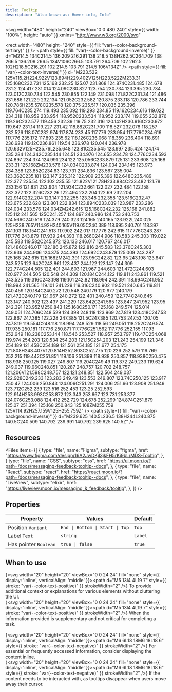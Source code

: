 ```yaml
---
title: Tooltip
description: "Also known as: Hover info, Info"
---
```


<svg
  width="480"
  height="240"
  viewBox="0 0 480 240"
  style={{ width: "100%", height: "auto" }}
  xmlns="http://www.w3.org/2000/svg"
>
  <rect
    width="480"
    height="240"
    style={{ fill: "var(--color-background-tertiary)" }}
  />
  <path
    style={{ fill: "var(--color-background-inverse)" }}
    d="M214.5 134C214.5 136.209 216.291 138 218.5 138H262.5C264.709 138 266.5 136.209 266.5 134V106C266.5 103.791 264.709 102 262.5 102H218.5C216.291 102 214.5 103.791 214.5 106V134Z"
  />
  <path
    style={{ fill: "var(--color-text-inverse)" }}
    d="M223.522 125V115.2H224.922V123.894H229.402V125H223.522ZM233.31 125.168C232.731 125.168 232.25 125.07 231.868 124.874C231.485 124.678 231.2 124.417 231.014 124.09C230.827 123.754 230.734 123.395 230.734 123.012C230.734 122.545 230.855 122.149 231.098 121.822C231.34 121.486 231.686 121.229 232.134 121.052C232.582 120.875 233.118 120.786 233.744 120.786H235.578C235.578 120.375 235.517 120.035 235.396 119.764C235.274 119.493 235.092 119.293 234.85 119.162C234.616 119.022 234.318 118.952 233.954 118.952C233.534 118.952 233.174 119.055 232.876 119.26C232.577 119.456 232.39 119.75 232.316 120.142H230.916C230.972 119.647 231.14 119.227 231.42 118.882C231.709 118.527 232.078 118.257 232.526 118.07C232.974 117.874 233.45 117.776 233.954 117.776C234.616 117.776 235.172 117.893 235.62 118.126C236.068 118.359 236.404 118.691 236.628 119.12C236.861 119.54 236.978 120.044 236.978 120.632V125H235.76L235.648 123.81C235.545 123.997 235.424 124.174 235.284 124.342C235.144 124.51 234.976 124.655 234.78 124.776C234.593 124.897 234.374 124.991 234.122 125.056C233.879 125.131 233.608 125.168 233.31 125.168ZM233.576 124.034C233.874 124.034 234.145 123.973 234.388 123.852C234.63 123.731 234.836 123.567 235.004 123.362C235.181 123.147 235.312 122.909 235.396 122.648C235.489 122.377 235.54 122.102 235.55 121.822V121.78H233.884C233.482 121.78 233.156 121.831 232.904 121.934C232.661 122.027 232.484 122.158 232.372 122.326C232.26 122.494 232.204 122.69 232.204 122.914C232.204 123.147 232.255 123.348 232.358 123.516C232.47 123.675 232.628 123.801 232.834 123.894C233.039 123.987 233.286 124.034 233.576 124.034ZM242.615 125.168C242.232 125.168 241.882 125.112 241.565 125C241.257 124.897 240.986 124.753 240.753 124.566C240.519 124.379 240.323 124.165 240.165 123.922L240.025 125H238.765V114.92H240.165V119.05C240.389 118.695 240.701 118.397 241.103 118.154C241.513 117.902 242.017 117.776 242.615 117.776C243.287 117.776 243.879 117.939 244.393 118.266C244.906 118.583 245.303 119.022 245.583 119.582C245.872 120.133 246.017 120.767 246.017 121.486C246.017 122.186 245.872 122.816 245.583 123.376C245.303 123.936 244.906 124.375 244.393 124.692C243.879 125.009 243.287 125.168 242.615 125.168ZM242.391 123.95C242.82 123.95 243.198 123.847 243.525 123.642C243.861 123.437 244.122 123.147 244.309 122.774C244.505 122.401 244.603 121.967 244.603 121.472C244.603 120.977 244.505 120.548 244.309 120.184C244.122 119.811 243.861 119.521 243.525 119.316C243.198 119.101 242.82 118.994 242.391 118.994C241.952 118.994 241.565 119.101 241.229 119.316C240.902 119.521 240.645 119.811 240.459 120.184C240.272 120.548 240.179 120.977 240.179 121.472C240.179 121.967 240.272 122.401 240.459 122.774C240.645 123.147 240.902 123.437 241.229 123.642C241.565 123.847 241.952 123.95 242.391 123.95ZM250.843 125.168C250.171 125.168 249.574 125.014 249.051 124.706C248.529 124.398 248.118 123.969 247.819 123.418C247.53 122.867 247.385 122.228 247.385 121.5C247.385 120.753 247.53 120.105 247.819 119.554C248.118 118.994 248.529 118.56 249.051 118.252C249.574 117.935 250.181 117.776 250.871 117.776C251.562 117.776 252.155 117.93 252.649 118.238C253.144 118.546 253.527 118.957 253.797 119.47C254.068 119.974 254.203 120.534 254.203 121.15C254.203 121.243 254.199 121.346 254.189 121.458C254.189 121.561 254.185 121.677 254.175 121.808H248.407V120.814H252.803C252.775 120.226 252.579 119.769 252.215 119.442C251.851 119.106 251.399 118.938 250.857 118.938C250.475 118.938 250.125 119.027 249.807 119.204C249.49 119.372 249.233 119.624 249.037 119.96C248.851 120.287 248.757 120.702 248.757 121.206V121.598C248.757 122.121 248.851 122.564 249.037 122.928C249.233 123.283 249.49 123.553 249.807 123.74C250.125 123.917 250.47 124.006 250.843 124.006C251.291 124.006 251.66 123.908 251.949 123.712C252.239 123.516 252.453 123.25 252.593 122.914H253.993C253.872 123.343 253.667 123.731 253.377 124.076C253.088 124.412 252.729 124.678 252.299 124.874C251.879 125.07 251.394 125.168 250.843 125.168ZM255.759 125V114.92H257.159V125H255.759Z"
  />
  <path
    style={{ fill: "var(--color-background-inverse)" }}
    d="M239.625 140.5L236.5 138H244L240.875 140.5C240.509 140.792 239.991 140.792 239.625 140.5Z"
  />
</svg>

## Resources

<Files
  items={[
    {
      type: "file",
      name: "Figma",
      subtype: "figma",
      href: "https://www.figma.com/design/16A2JwDKjI3jkFH5rKi9bL/MDS-Tooltip",
    },
    {
      type: "file",
      name: "CSS",
      subtype: "css",
      href: "https://ui.moon.io/?path=/docs/messaging-feedback-tooltip--docs",
    },
    {
      type: "file",
      name: "React",
      subtype: "react",
      href: "https://react.moon.io/?path=/docs/messaging-feedback-tooltip--docs",
    },
    {
      type: "file",
      name: "LiveView",
      subtype: "elixir",
      href: "https://liveview.moon.io/messaging_&_feedback/tooltip",
    },
  ]}
/>

## Properties

| **Property**          | **Values**                      | **Default** |
| --------------------- | ------------------------------- | ----------- |
| Position `Variant`    | `End \| Bottom \| Start \| Top` | `Top`       |
| Label `Text`          | `string`                        | `Label`     |
| Has pointer `Boolean` | `true \| false`                 | `true`      |

## When to use

{<svg width="20" height="20" viewBox="0 0 24 24" fill="none" style={{ display: 'inline', verticalAlign: 'middle' }}><path d="M5 13l4 4L19 7" style={{ stroke: "var(--color-text-positive)" }} strokeWidth="2" /></svg>} To provide additional context or explanations for various elements without cluttering the UI. <br/>
{<svg width="20" height="20" viewBox="0 0 24 24" fill="none" style={{ display: 'inline', verticalAlign: 'middle' }}><path d="M5 13l4 4L19 7" style={{ stroke: "var(--color-text-positive)" }} strokeWidth="2" /></svg>} When the information provided is supplementary and not critical for completing a task. <br/><br/>
{<svg width="20" height="20" viewBox="0 0 24 24" fill="none" style={{ display: 'inline', verticalAlign: 'middle' }}><path d="M6 6L18 18M6 18L18 6" style={{ stroke: "var(--color-text-negative)" }} strokeWidth="2" /></svg>} For essential or frequently accessed information, consider displaying the content inline. <br/>
{<svg width="20" height="20" viewBox="0 0 24 24" fill="none" style={{ display: 'inline', verticalAlign: 'middle' }}><path d="M6 6L18 18M6 18L18 6" style={{ stroke: "var(--color-text-negative)" }} strokeWidth="2" /></svg>} If the content needs to be interacted with, as tooltips disappear when users move away their cursor. <br/>
